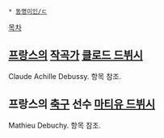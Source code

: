  * [[동명이인/ㄷ]]

[[목차]]

== [[프랑스]]의 [[작곡가]] [[클로드 드뷔시]] ==
Claude Achille Debussy. 항목 참조.

== 프랑스의 [[축구]] 선수 [[마티유 드뷔시]] ==
Mathieu Debuchy. 항목 참조.
